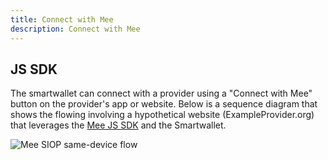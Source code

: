 ```yaml
---
title: Connect with Mee
description: Connect with Mee
---
```



## JS SDK

The smartwallet can connect with a provider using a "Connect with Mee" button on the provider's app or website. Below is a sequence diagram that shows the flowing involving a hypothetical website (ExampleProvider.org) that leverages the [Mee JS SDK](https://github.com/MeeFoundation/mee-js-sdk) and the Smartwallet. 

<img alt="Mee SIOP same-device flow" src={meeSameDevice.src}/>
